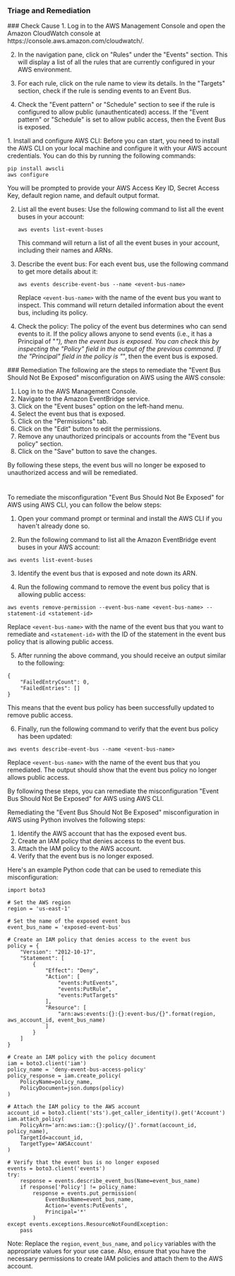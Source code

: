
### Triage and Remediation
<Tabs>

<Tab title='Cause'>
### Check Cause
<AccordionGroup>
<Accordion title='Using Console' defaultOpen='true'>
1. Log in to the AWS Management Console and open the Amazon CloudWatch console at https://console.aws.amazon.com/cloudwatch/.

2. In the navigation pane, click on "Rules" under the "Events" section. This will display a list of all the rules that are currently configured in your AWS environment.

3. For each rule, click on the rule name to view its details. In the "Targets" section, check if the rule is sending events to an Event Bus.

4. Check the "Event pattern" or "Schedule" section to see if the rule is configured to allow public (unauthenticated) access. If the "Event pattern" or "Schedule" is set to allow public access, then the Event Bus is exposed.
</Accordion>

<Accordion title='Using CLI'>
1. Install and configure AWS CLI: Before you can start, you need to install the AWS CLI on your local machine and configure it with your AWS account credentials. You can do this by running the following commands:

   ```
   pip install awscli
   aws configure
   ```

   You will be prompted to provide your AWS Access Key ID, Secret Access Key, default region name, and default output format.

2. List all the event buses: Use the following command to list all the event buses in your account:

   ```
   aws events list-event-buses
   ```

   This command will return a list of all the event buses in your account, including their names and ARNs.

3. Describe the event bus: For each event bus, use the following command to get more details about it:

   ```
   aws events describe-event-bus --name <event-bus-name>
   ```

   Replace `<event-bus-name>` with the name of the event bus you want to inspect. This command will return detailed information about the event bus, including its policy.

4. Check the policy: The policy of the event bus determines who can send events to it. If the policy allows anyone to send events (i.e., it has a Principal of "*"), then the event bus is exposed. You can check this by inspecting the "Policy" field in the output of the previous command. If the "Principal" field in the policy is "*", then the event bus is exposed.
</Accordion>

</AccordionGroup>
</Tab>
<Tab title='Remediation'>
### Remediation

<AccordionGroup>
<Accordion title='Using Console' defaultOpen='true'>
The following are the steps to remediate the "Event Bus Should Not Be Exposed" misconfiguration on AWS using the AWS console:

1. Log in to the AWS Management Console.
2. Navigate to the Amazon EventBridge service.
3. Click on the "Event buses" option on the left-hand menu.
4. Select the event bus that is exposed.
5. Click on the "Permissions" tab.
6. Click on the "Edit" button to edit the permissions.
7. Remove any unauthorized principals or accounts from the "Event bus policy" section.
8. Click on the "Save" button to save the changes.

By following these steps, the event bus will no longer be exposed to unauthorized access and will be remediated.

#
</Accordion>

<Accordion title='Using CLI'>
To remediate the misconfiguration "Event Bus Should Not Be Exposed" for AWS using AWS CLI, you can follow the below steps:

1. Open your command prompt or terminal and install the AWS CLI if you haven't already done so.

2. Run the following command to list all the Amazon EventBridge event buses in your AWS account:

```
aws events list-event-buses
```

3. Identify the event bus that is exposed and note down its ARN.

4. Run the following command to remove the event bus policy that is allowing public access:

```
aws events remove-permission --event-bus-name <event-bus-name> --statement-id <statement-id>
```

Replace `<event-bus-name>` with the name of the event bus that you want to remediate and `<statement-id>` with the ID of the statement in the event bus policy that is allowing public access.

5. After running the above command, you should receive an output similar to the following:

```
{
    "FailedEntryCount": 0,
    "FailedEntries": []
}
```

This means that the event bus policy has been successfully updated to remove public access.

6. Finally, run the following command to verify that the event bus policy has been updated:

```
aws events describe-event-bus --name <event-bus-name>
```

Replace `<event-bus-name>` with the name of the event bus that you remediated. The output should show that the event bus policy no longer allows public access.

By following these steps, you can remediate the misconfiguration "Event Bus Should Not Be Exposed" for AWS using AWS CLI.
</Accordion>

<Accordion title='Using Python'>
Remediating the "Event Bus Should Not Be Exposed" misconfiguration in AWS using Python involves the following steps:

1. Identify the AWS account that has the exposed event bus.
2. Create an IAM policy that denies access to the event bus.
3. Attach the IAM policy to the AWS account.
4. Verify that the event bus is no longer exposed.

Here's an example Python code that can be used to remediate this misconfiguration:

```
import boto3

# Set the AWS region
region = 'us-east-1'

# Set the name of the exposed event bus
event_bus_name = 'exposed-event-bus'

# Create an IAM policy that denies access to the event bus
policy = {
    "Version": "2012-10-17",
    "Statement": [
        {
            "Effect": "Deny",
            "Action": [
                "events:PutEvents",
                "events:PutRule",
                "events:PutTargets"
            ],
            "Resource": [
                "arn:aws:events:{}:{}:event-bus/{}".format(region, aws_account_id, event_bus_name)
            ]
        }
    ]
}

# Create an IAM policy with the policy document
iam = boto3.client('iam')
policy_name = 'deny-event-bus-access-policy'
policy_response = iam.create_policy(
    PolicyName=policy_name,
    PolicyDocument=json.dumps(policy)
)

# Attach the IAM policy to the AWS account
account_id = boto3.client('sts').get_caller_identity().get('Account')
iam.attach_policy(
    PolicyArn='arn:aws:iam::{}:policy/{}'.format(account_id, policy_name),
    TargetId=account_id,
    TargetType='AWSAccount'
)

# Verify that the event bus is no longer exposed
events = boto3.client('events')
try:
    response = events.describe_event_bus(Name=event_bus_name)
    if response['Policy'] != policy_name:
        response = events.put_permission(
            EventBusName=event_bus_name,
            Action='events:PutEvents',
            Principal='*'
        )
except events.exceptions.ResourceNotFoundException:
    pass
```

Note: Replace the `region`, `event_bus_name`, and `policy` variables with the appropriate values for your use case. Also, ensure that you have the necessary permissions to create IAM policies and attach them to the AWS account.
</Accordion>

</AccordionGroup>
</Tab>
</Tabs>
